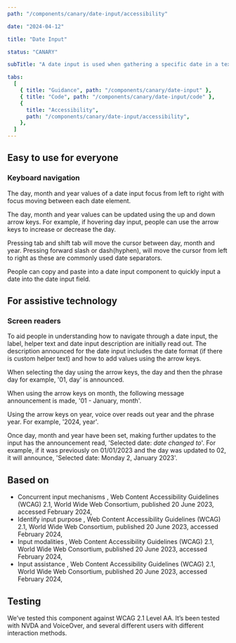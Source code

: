```yaml
---
path: "/components/canary/date-input/accessibility"

date: "2024-04-12"

title: "Date Input"

status: "CANARY"

subTitle: "A date input is used when gathering a specific date in a text-based format."

tabs:
  [
    { title: "Guidance", path: "/components/canary/date-input" },
    { title: "Code", path: "/components/canary/date-input/code" },
    {
      title: "Accessibility",
      path: "/components/canary/date-input/accessibility",
    },
  ]
---
```


## Easy to use for everyone

### Keyboard navigation

The day, month and year values of a date input focus from left to right with focus moving between each date element.

The day, month and year values can be updated using the up and down arrow keys. For example, if hovering day input, people can use the arrow keys to increase or decrease the day.

Pressing tab and shift tab will move the cursor between day, month and year. Pressing forward slash or dash(hyphen), will move the cursor from left to right as these are commonly used date separators.

People can copy and paste into a date input component to quickly input a date into the date input field.

## For assistive technology

### Screen readers

To aid people in understanding how to navigate through a date input, the label, helper text and date input description are initially read out. The description announced for the date input includes the date format (if there is custom helper text) and how to add values using the arrow keys.

When selecting the day using the arrow keys, the day and then the phrase day for example, '01, day' is announced.

When using the arrow keys on month, the following message announcement is made, '01 - January, month'.

Using the arrow keys on year, voice over reads out year and the phrase year. For example, '2024, year'.

Once day, month and year have been set, making further updates to the input has the announcement read, 'Selected date: _date changed to_'. For example, if it was previously on 01/01/2023 and the day was updated to 02, it will announce, 'Selected date: Monday 2, January 2023'.

## Based on

<ul>
  <li>
    <ic-link
      target="_blank"
      href="https://www.w3.org/WAI/WCAG21/Understanding/concurrent-input-mechanisms.html"
      rel="noreferer noopener nofollow"
    >
      Concurrent input mechanisms
    </ic-link>
    , Web Content Accessibility Guidelines (WCAG) 2.1, World Wide Web Consortium,
    published 20 June 2023, accessed February 2024,
  </li>
  <li>
    <ic-link
      target="_blank"
      href="https://www.w3.org/TR/WCAG21/#identify-input-purpose"
      rel="noreferer noopener nofollow"
    >
      Identify input purpose
    </ic-link>
    , Web Content Accessibility Guidelines (WCAG) 2.1, World Wide Web Consortium,
    published 20 June 2023, accessed February 2024,
  </li>
  <li>
    <ic-link
      target="_blank"
      href="https://www.w3.org/TR/WCAG21/#input-modalities"
      rel="noreferer noopener nofollow"
    >
      Input modalities
    </ic-link>
    , Web Content Accessibility Guidelines (WCAG) 2.1, World Wide Web Consortium,
    published 20 June 2023, accessed February 2024,
  </li>
  <li>
    <ic-link
      target="_blank"
      href="https://www.w3.org/TR/WCAG21/#input-assistance"
      rel="noreferer noopener nofollow"
    >
      Input assistance
    </ic-link>
    , Web Content Accessibility Guidelines (WCAG) 2.1, World Wide Web Consortium,
    published 20 June 2023, accessed February 2024,
  </li>
</ul>

## Testing

We’ve tested this component against WCAG 2.1 Level AA. It’s been tested with NVDA and VoiceOver, and several different users with different interaction methods.
